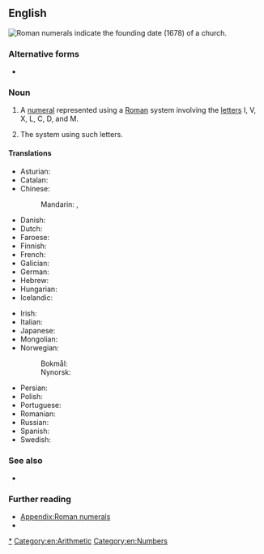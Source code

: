 ==English==
[[File:Lofer Kirche - Außen 4 Datierung.jpg|thumb|right|Roman numerals indicate the founding date (1678) of a church.]]
{{wikipedia}}

===Alternative forms===
* {{l|en|roman numeral}} {{qualifier|US}}

===Noun===
{{en-noun}}

# A [[numeral]] represented using a [[Roman]] system involving the [[letter]]s I, V, X, L, C, D, and M.
# {{lb|en|in the [[Roman numerals|plural]]}} The system using such letters.

====Translations====
{{trans-top|numeral represented by letters}}
* Asturian: {{t|ast|númberu romanu|m}}
* Catalan: {{t|ca|xifra romana|f}}
* Chinese:
*: Mandarin: {{t+|cmn|羅馬數字|sc=Hani}}, {{t+|cmn|罗马数字|tr=Luómǎ shùzì|sc=Hani}}
* Danish: {{t|da|romertal|n}}
* Dutch: {{t+|nl|Romeins cijfer|n}}
* Faroese: {{t|fo|rómartal|n}}
* Finnish: {{t|fi|roomalainen numero}}
* French: {{t+|fr|chiffre romain|m}}
* Galician: {{t|gl|número romano|m}}
* German: {{t|de|römische Ziffer|f}}
* Hebrew: {{t|he|ספרה רומית|f|tr=sifra romit}}
* Hungarian: {{t+|hu|római szám}}
* Icelandic: {{t|is|rómverskur tölustafur|alt=rómverskir tölustafir|m-p}}
{{trans-mid}}
* Irish: {{t|ga|uimhir Rómhánach|f}}
* Italian: {{t|it|numero romano|m}}
* Japanese: {{t+|ja|ローマ数字|tr=Rōma-sūji}}
* Mongolian: {{t-needed|mn}}
* Norwegian:
*: Bokmål: {{t|nb|romertall|n}}
*: Nynorsk: {{t|nn|romartal|n}}
* Persian: {{t|fa|ارقام رومی|tr=arqâm-e rumi}}
* Polish: {{t|pl|cyfra rzymska}}
* Portuguese: {{t|pt|número romano|m}}
* Romanian: {{t|ro|cifră romană}}
* Russian: {{t|ru|ри́мская ци́фра|f}}
* Spanish: {{t|es|número romano|m}}
* Swedish: {{t+|sv|romersk siffra|c}}
{{trans-bottom}}

===See also===
* {{l|en|Arabic numeral}}

===Further reading===
* [[Appendix:Roman numerals]]
* {{projectlink|wikipedia|Roman numerals}}

[[Category:Roman numerals|*]]
[[Category:en:Arithmetic]]
[[Category:en:Numbers]]